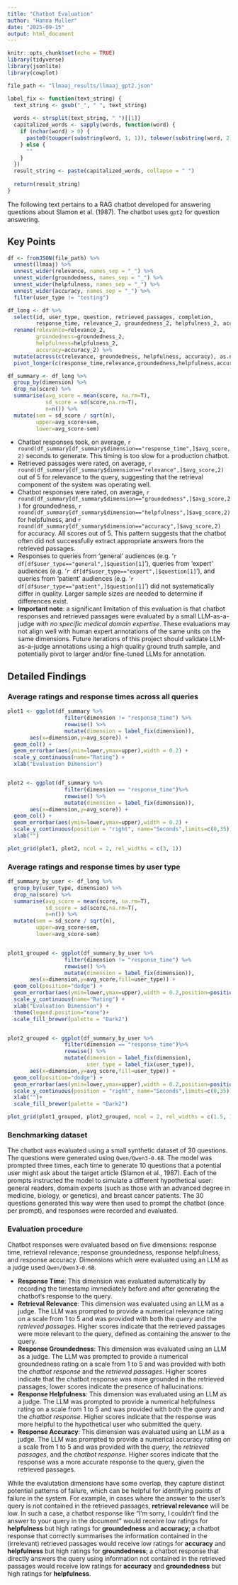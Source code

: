 ```yaml
---
title: "Chatbot Evaluation"
author: "Hanna Muller"
date: "2025-09-15"
output: html_document
---
```


```r
knitr::opts_chunk$set(echo = TRUE)
library(tidyverse)
library(jsonlite)
library(cowplot)

file_path <- "llmaaj_results/llmaaj_gpt2.json"

```


```r
label_fix <- function(text_string) {
  text_string <- gsub("_", " ", text_string)
  
  words <- strsplit(text_string, " ")[[1]]
  capitalized_words <- sapply(words, function(word) {
    if (nchar(word) > 0) {
      paste0(toupper(substring(word, 1, 1)), tolower(substring(word, 2)))
    } else {
      ""
    }
  })
  result_string <- paste(capitalized_words, collapse = " ")
  
  return(result_string)
}
```

The following text pertains to a RAG chatbot developed for answering questions about Slamon et al. (1987). The chatbot uses `gpt2` for question answering.

## Key Points

```r
df <- fromJSON(file_path) %>% 
  unnest(llmaaj) %>% 
  unnest_wider(relevance, names_sep = "_") %>% 
  unnest_wider(groundedness, names_sep = "_") %>% 
  unnest_wider(helpfulness, names_sep = "_") %>% 
  unnest_wider(accuracy, names_sep = "_") %>% 
  filter(user_type != "testing")

df_long <- df %>% 
  select(id, user_type, question, retrieved_passages, completion,
         response_time, relevance_2, groundedness_2, helpfulness_2, accuracy_2) %>% 
  rename(relevance=relevance_2,
         groundedness=groundedness_2,
         helpfulness=helpfulness_2,
         accuracy=accuracy_2) %>%
  mutate(across(c(relevance, groundedness, helpfulness, accuracy), as.numeric))%>% 
  pivot_longer(c(response_time,relevance,groundedness,helpfulness,accuracy),names_to = "dimension", values_to = "score")

df_summary <- df_long %>% 
  group_by(dimension) %>% 
  drop_na(score) %>% 
  summarise(avg_score = mean(score, na.rm=T),
            sd_score = sd(score,na.rm=T),
            n=n()) %>% 
  mutate(sem = sd_score / sqrt(n),
         upper=avg_score+sem,
         lower=avg_score-sem)


```

* Chatbot responses took, on average, `r round(df_summary[df_summary$dimension=="response_time",]$avg_score,2)` seconds to generate. This timing is too slow for a production chatbot.
* Retrieved passages were rated, on average, `r round(df_summary[df_summary$dimension=="relevance",]$avg_score,2)` out of 5 for relevance to the query, suggesting that the retrieval component of the system was operating well.
* Chatbot responses were rated, on average, `r round(df_summary[df_summary$dimension=="groundedness",]$avg_score,2)` for groundedness, `r round(df_summary[df_summary$dimension=="helpfulness",]$avg_score,2)` for helpfulness, and `r round(df_summary[df_summary$dimension=="accuracy",]$avg_score,2)` for accuracy. All scores out of 5. This pattern suggests that the chatbot often did not successfully extract appropriate answers from the retrieved passages.
* Responses to queries from 'general' audiences (e.g. '`r df[df$user_type=="general",]$question[1]`'), queries from 'expert' audiences (e.g. '`r df[df$user_type=="expert",]$question[1]`'), and queries from 'patient' audiences (e.g. '`r df[df$user_type=="patient",]$question[1]`') did not systematically differ in quality. Larger sample sizes are needed to determine if differences exist.
* **Important note**: a significant limitation of this evaluation is that chatbot responses and retrieved passages were evaluated by a small LLM-as-a-judge *with no specific medical domain expertise*. These evaluations may not align well with human expert annotations of the same units on the same dimensions. Future iterations of this project should validate LLM-as-a-judge annotations using a high quality ground truth sample, and potentially pivot to larger and/or fine-tuned LLMs for annotation.


## Detailed Findings

### Average ratings and response times across all queries

```r

plot1 <- ggplot(df_summary %>% 
                  filter(dimension != "response_time") %>% 
                  rowwise() %>% 
                  mutate(dimension = label_fix(dimension)),
       aes(x=dimension,y=avg_score)) +
  geom_col() +
  geom_errorbar(aes(ymin=lower,ymax=upper),width = 0.2) +
  scale_y_continuous(name="Rating") +
  xlab("Evaluation Dimension")


plot2 <- ggplot(df_summary %>% 
                  filter(dimension == "response_time")%>% 
                  rowwise() %>% 
                  mutate(dimension = label_fix(dimension)),
       aes(x=dimension,y=avg_score)) +
  geom_col() +
  geom_errorbar(aes(ymin=lower,ymax=upper),width = 0.2) +
  scale_y_continuous(position = "right", name="Seconds",limits=c(0,35)) +
  xlab("")

plot_grid(plot1, plot2, ncol = 2, rel_widths = c(3, 1))

```

### Average ratings and response times by user type

```r

df_summary_by_user <- df_long %>% 
  group_by(user_type, dimension) %>% 
  drop_na(score) %>% 
  summarise(avg_score = mean(score, na.rm=T),
            sd_score = sd(score,na.rm=T),
            n=n()) %>% 
  mutate(sem = sd_score / sqrt(n),
         upper=avg_score+sem,
         lower=avg_score-sem)


plot1_grouped <- ggplot(df_summary_by_user %>% 
                  filter(dimension != "response_time") %>% 
                  rowwise() %>% 
                  mutate(dimension = label_fix(dimension)),
       aes(x=dimension,y=avg_score,fill=user_type)) +
  geom_col(position="dodge") +
  geom_errorbar(aes(ymin=lower,ymax=upper),width = 0.2,position=position_dodge(.9)) +
  scale_y_continuous(name="Rating") +
  xlab("Evaluation Dimension") +
  theme(legend.position="none")+
  scale_fill_brewer(palette = "Dark2")


plot2_grouped <- ggplot(df_summary_by_user %>% 
                  filter(dimension == "response_time")%>% 
                  rowwise() %>% 
                  mutate(dimension = label_fix(dimension),
                         user_type = label_fix(user_type)),
       aes(x=dimension,y=avg_score,fill=user_type)) +
  geom_col(position="dodge") +
  geom_errorbar(aes(ymin=lower,ymax=upper),width = 0.2,position=position_dodge(.9)) +
  scale_y_continuous(position = "right", name="Seconds",limits=c(0,35)) +
  xlab("")+
  scale_fill_brewer(palette = "Dark2")

plot_grid(plot1_grouped, plot2_grouped, ncol = 2, rel_widths = c(1.5, 1))

```



### Benchmarking dataset

The chatbot was evaluated using a small synthetic dataset of 30 questions. The questions were generated using `Qwen/Qwen3-0.6B`. The model was prompted three times, each time to generate 10 questions that a potential user might ask about the target article (Slamon et al., 1987). Each of the prompts instructed the model to simulate a different hypothetical user: general readers, domain experts (such as those with an advanced degree in medicine, biology, or genetics), and breast cancer patients. The 30 questions generated this way were then used to prompt the chatbot (once per prompt), and responses were recorded and evaluated.

### Evaluation procedure

Chatbot responses were evaluated based on five dimensions: response time, retrieval relevance, response groundedness, response helpfulness, and response accuracy. Dimensions which were evaluated using an LLM as a judge used `Qwen/Qwen3-0.6B`.

* **Response Time**: This dimension was evaluated automatically by recording the timestamp immediately before and after generating the chatbot's response to the query.
* **Retrieval Relevance**: This dimension was evaluated using an LLM as a judge. The LLM was prompted to provide a numerical relevance rating on a scale from 1 to 5 and was provided with both the *query* and the *retrieved passages*. Higher scores indicate that the retrieved passages were more relevant to the query, defined as containing the answer to the query.
* **Response Groundedness**: This dimension was evaluated using an LLM as a judge. The LLM was prompted to provide a numerical groundedness rating on a scale from 1 to 5 and was provided with both the *chatbot response* and the *retrieved passages*. Higher scores indicate that the chatbot response was more grounded in the retrieved passages; lower scores indicate the presence of hallucinations.
* **Response Helpfulness**: This dimension was evaluated using an LLM as a judge. The LLM was prompted to provide a numerical helpfulness rating on a scale from 1 to 5 and was provided with both the *query* and the *chatbot response*. Higher scores indicate that the response was more helpful to the hypothetical user who submitted the query.
* **Response Accuracy**: This dimension was evaluated using an LLM as a judge. The LLM was prompted to provide a numerical accuracy rating on a scale from 1 to 5 and was provided with the *query*, the *retrieved passages*, and the *chatbot response*. Higher scores indicate that the response was a more accurate response to the query, given the retrieved passages.

While the evalutation dimensions have some overlap, they capture distinct potential patterns of failure, which can be helpful for identifying points of failure in the system. For example, in cases where the answer to the user's query is not contained in the retrieved passages, **retrieval relevance** will be low. In such a case, a chatbot response like "I'm sorry, I couldn't find the answer to your query in the document" would receive low ratings for **helpfulness** but high ratings for **groundedness** and **accuracy**; a chatbot response that correctly summarises the information contained in the (irrelevant) retrieved passages would receive low ratings for **accuracy** and **helpfulness** but high ratings for **groundedness**; a chatbot response that directly answers the query using information not contained in the retrieved passages would receive low ratings for **accuracy** and **groundedness** but high ratings for **helpfulness**.
